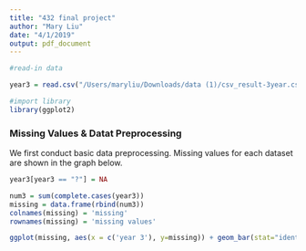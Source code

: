 ```yaml
---
title: "432 final project"
author: "Mary Liu"
date: "4/1/2019"
output: pdf_document
---
```

```r
#read-in data

year3 = read.csv("/Users/maryliu/Downloads/data (1)/csv_result-3year.csv")

```

```r
#import library
library(ggplot2)

```

### Missing Values & Datat Preprocessing

We first conduct basic data preprocessing. Missing values for each dataset are shown in the graph below.


```r

year3[year3 == "?"] = NA

```

```r

num3 = sum(complete.cases(year3))
missing = data.frame(rbind(num3))
colnames(missing) = 'missing'
rownames(missing) = 'missing values'

ggplot(missing, aes(x = c('year 3'), y=missing)) + geom_bar(stat="identity") + theme(axis.title.x = element_blank(), axis.title.y = element_blank())  + ggtitle("Missing values")
```
